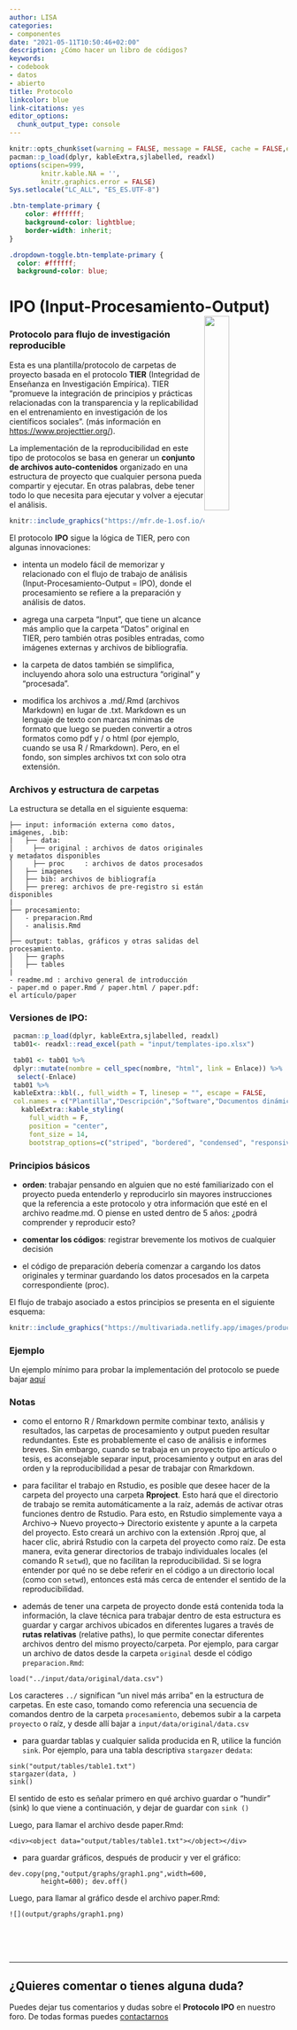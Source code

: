 ```yaml
---
author: LISA
categories:
- componentes
date: "2021-05-11T10:50:46+02:00"
description: ¿Cómo hacer un libro de códigos?
keywords:
- codebook
- datos
- abierto
title: Protocolo
linkcolor: blue
link-citations: yes
editor_options:
  chunk_output_type: console
---
```


```r
knitr::opts_chunk$set(warning = FALSE, message = FALSE, cache = FALSE,echo = F)
pacman::p_load(dplyr, kableExtra,sjlabelled, readxl)
options(scipen=999,
        knitr.kable.NA = '',
        knitr.graphics.error = FALSE)
Sys.setlocale("LC_ALL", "ES_ES.UTF-8")
```


```css
.btn-template-primary {
    color: #ffffff;
    background-color: lightblue;
    border-width: inherit;
}

.dropdown-toggle.btn-template-primary {
  color: #ffffff;
  background-color: blue;
```


#  IPO (Input-Procesamiento-Output)  <img src="../input/ipo-hex.png" alt=" " style="float: right;width: 30%;max-height: 100%" />
### Protocolo para flujo de investigación reproducible

Esta es una plantilla/protocolo de carpetas de proyecto basada en el protocolo **TIER** (Integridad de Enseñanza en Investigación Empírica). TIER "promueve la integración de principios y prácticas relacionadas con la transparencia y la replicabilidad en el entrenamiento en investigación de los científicos sociales". (más información en [https://www.projecttier.org/](https://www.projecttier.org/)).

La implementación de la reproducibilidad en este tipo de protocolos se basa en generar un **conjunto de archivos auto-contenidos** organizado en una estructura de proyecto que cualquier persona pueda compartir y ejecutar. En otras palabras, debe tener todo lo que necesita para ejecutar y volver a ejecutar el análisis.


```r
knitr::include_graphics("https://mfr.de-1.osf.io/export?url=https://osf.io/ftkq8/?direct%26mode=render%26action=download%26public_file=True&initialWidth=848&childId=mfrIframe&parentTitle=OSF+%7C+reproducibiity_relocates_time.png&parentUrl=https://osf.io/ftkq8/&format=2400x2400.jpeg")
```

El protocolo **IPO** sigue la lógica de TIER, pero con algunas innovaciones:

- intenta un modelo fácil de memorizar y relacionado con el flujo de trabajo de análisis (Input-Procesamiento-Output = IPO), donde el procesamiento se refiere a la preparación y análisis de datos.

- agrega una carpeta "Input", que tiene un alcance más amplio que la carpeta "Datos" original en TIER, pero también otras posibles entradas, como imágenes externas y archivos de bibliografía.

- la carpeta de datos también se simplifica, incluyendo ahora solo una estructura "original" y "procesada".

- modifica los archivos a .md/.Rmd (archivos Markdown) en lugar de .txt. Markdown  es un lenguaje de texto con marcas mínimas de formato que luego se pueden convertir a otros formatos como pdf y / o html (por ejemplo, cuando se usa R / Rmarkdown). Pero, en el fondo, son simples archivos txt con solo otra extensión.

### Archivos y estructura de carpetas

La estructura se detalla en el siguiente esquema:

```
├── input: información externa como datos, imágenes, .bib:
|   ├── data:
│     ├── original : archivos de datos originales y metadatos disponibles
│     ├── proc     : archivos de datos procesados
│   ├── imagenes
│   ├── bib: archivos de bibliografía
│   ├── prereg: archivos de pre-registro si están disponibles
|
├── procesamiento:
│   - preparacion.Rmd
│   - analisis.Rmd
│
├── output: tablas, gráficos y otras salidas del procesamiento.
│   ├── graphs
│   ├── tables
|
- readme.md : archivo general de introducción
- paper.md o paper.Rmd / paper.html / paper.pdf: el artículo/paper

```

### Versiones de IPO: 

```r
 pacman::p_load(dplyr, kableExtra,sjlabelled, readxl)
 tab01<- readxl::read_excel(path = "input/templates-ipo.xlsx")

 tab01 <- tab01 %>% 
 dplyr::mutate(nombre = cell_spec(nombre, "html", link = Enlace)) %>% 
  select(-Enlace)
 tab01 %>%
 kableExtra::kbl(., full_width = T, linesep = "", escape = FALSE,
 col.names = c("Plantilla","Descripción","Software","Documentos dinámicos","Control de versiones","Enlace"),row.names = F) %>%
   kableExtra::kable_styling(
     full_width = F,
     position = "center",
     font_size = 14,
     bootstrap_options=c("striped", "bordered", "condensed", "responsive"))
```


### Principios básicos

- **orden**: trabajar pensando en alguien que no esté familiarizado con el proyecto  pueda entenderlo y reproducirlo sin mayores instrucciones que la referencia a este protocolo y otra información que esté en el archivo readme.md. O piense en usted dentro de 5 años: ¿podrá comprender y reproducir esto?

- **comentar los códigos**: registrar brevemente los motivos de cualquier decisión

- el código de preparación debería comenzar a cargando los datos originales y  terminar guardando los datos procesados en la carpeta correspondiente (proc).

El flujo de trabajo asociado a estos principios se presenta en el siguiente esquema:


```r
knitr::include_graphics("https://multivariada.netlify.app/images/produccion2.png")
```



### Ejemplo

Un ejemplo mínimo para probar la implementación del protocolo se puede bajar [aquí](https://lisa-coes.github.io/ipo/IPO_miniex/IPO_miniex.tar.gz)


### Notas

- como el entorno R / Rmarkdown permite combinar texto, análisis y resultados, las carpetas de procesamiento y output pueden resultar redundantes. Este es probablemente el caso de análisis e informes breves. Sin embargo, cuando se trabaja en un proyecto tipo artículo o tesis, es aconsejable separar input, procesamiento y output en aras del orden y la reproducibilidad a pesar de trabajar con Rmarkdown.

- para facilitar el trabajo en Rstudio, es posible que desee hacer de la carpeta del proyecto una carpeta **Rproject**. Esto hará que el directorio de trabajo se remita automáticamente a la raíz, además de activar otras funciones dentro de Rstudio. Para esto, en Rstudio simplemente vaya a Archivo-> Nuevo proyecto-> Directorio existente y apunte a la carpeta del proyecto. Esto creará un archivo con la extensión .Rproj que, al hacer clic, abrirá Rstudio con la carpeta del proyecto como raíz. De esta manera, evita generar directorios de trabajo individuales locales (el comando R `setwd`), que no facilitan la reproducibilidad. Si se logra entender por qué no se debe referir en el código a un directorio local (como con `setwd`), entonces está más cerca de entender el sentido de la reproducibilidad.

- además de tener una carpeta de proyecto donde está contenida toda la información, la clave técnica para trabajar dentro de esta estructura es guardar y cargar archivos ubicados en diferentes lugares a través de **rutas relativas** (relative paths), lo que permite conectar diferentes archivos dentro del mismo proyecto/carpeta. Por ejemplo, para cargar un archivo de datos desde la carpeta `original` desde el código `preparacion.Rmd`:

```
load("../input/data/original/data.csv")
```

  Los caracteres `../` significan "un nivel más arriba" en la estructura de carpetas. En este caso, tomando como referencia una secuencia de comandos dentro de la carpeta `procesamiento`, debemos subir a la carpeta `proyecto` o raíz, y desde allí bajar a `input/data/original/data.csv`

- para guardar tablas y cualquier salida producida en R, utilice la función `sink`. Por ejemplo, para una tabla descriptiva `stargazer` de` data`:

```
sink("output/tables/table1.txt")
stargazer(data, )
sink()
```
  El sentido de esto es señalar primero en qué archivo guardar o "hundir" (sink) lo que viene a continuación, y dejar de guardar con `sink ()`

  Luego, para llamar el archivo desde paper.Rmd:

`<div><object data="output/tables/table1.txt"></object></div>`

- para guardar gráficos, después de producir y ver el gráfico:

```
dev.copy(png,"output/graphs/graph1.png",width=600,
      	height=600); dev.off()
```

  Luego, para llamar al gráfico desde el archivo paper.Rmd:

```
![](output/graphs/graph1.png)
```

<!-- ## Github activity feed -->

<!-- <div id="feed"></div> -->


<!-- # {-} -->

<br><br><br>
</div>

---

## ¿Quieres comentar o tienes alguna duda?

Puedes dejar tus comentarios y dudas sobre el **Protocolo IPO** en nuestro foro. De todas formas puedes [contactarnos](/contact/)

<div id="disqus_thread"></div>
